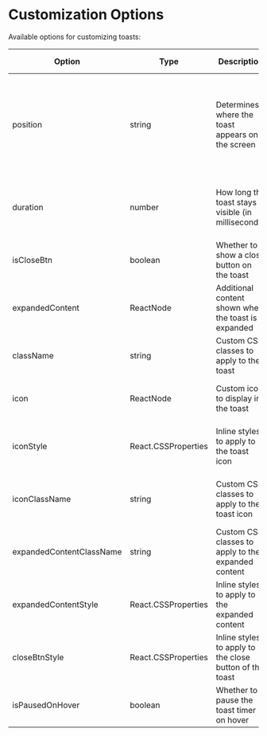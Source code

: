 # Customization Options

Available options for customizing toasts:

| Option                     | Type           | Description                                                                      | Possible Values                                                            | Default                       |
|---------------------------|----------------|----------------------------------------------------------------------------------|---------------------------------------------------------------------------|-------------------------------|
| position                   | string         | Determines where the toast appears on the screen                                 | 'top-left', 'top-right', 'top-center', 'bottom-left', 'bottom-right', 'bottom-center' | 'bottom-right'                |
| duration                   | number         | How long the toast stays visible (in milliseconds)                               | Any positive number, or Infinity for persistent toasts                    | 5000                          |
| isCloseBtn                 | boolean        | Whether to show a close button on the toast                                     | true, false                                                              | true                          |
| expandedContent            | ReactNode      | Additional content shown when the toast is expanded                              | Any valid React element or component                                      | undefined                     |
| className                  | string         | Custom CSS classes to apply to the toast                                        | Any valid CSS class names                                                 | ''                            |
| icon                       | ReactNode      | Custom icon to display in the toast                                             | Any valid React element or component                                      | Default icon based on toast type |
| iconStyle                  | React.CSSProperties | Inline styles to apply to the toast icon                                       | Any valid CSS properties in object format                                  | {}                            |
| iconClassName              | string         | Custom CSS classes to apply to the toast icon                                   | Any valid CSS class names or Tailwind classes                              | ''                            |
| expandedContentClassName   | string         | Custom CSS classes to apply to the expanded content                             | Any valid CSS class names or Tailwind classes                              | ''                            |
| expandedContentStyle       | React.CSSProperties | Inline styles to apply to the expanded content                                   | Any valid CSS properties in object format                                  | {}                            |
| closeBtnStyle              | React.CSSProperties | Inline styles to apply to the close button of the toast                        | Any valid CSS properties in object format                                  | {}                            |
| isPausedOnHover            | boolean        | Whether to pause the toast timer on hover                                       | true, false                                                              | true                          |